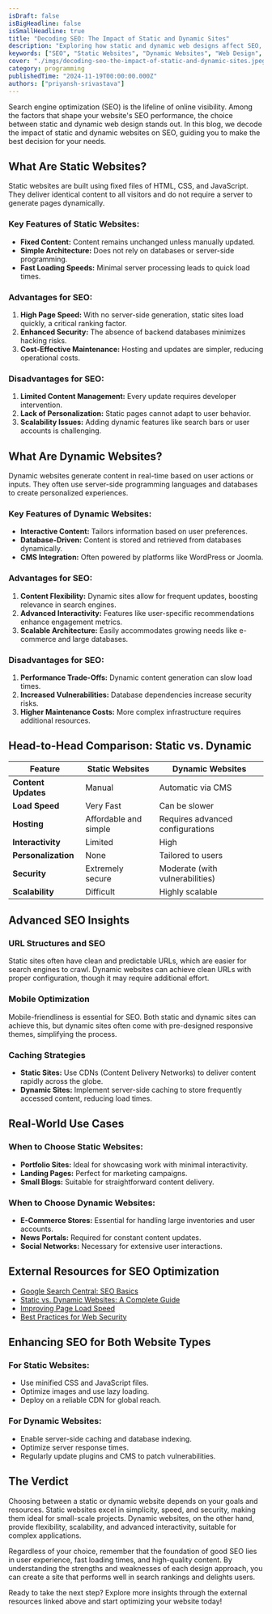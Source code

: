 ```yaml
---
isDraft: false
isBigHeadline: false
isSmallHeadline: true
title: "Decoding SEO: The Impact of Static and Dynamic Sites"
description: "Exploring how static and dynamic web designs affect SEO, with insights, comparisons, and optimization tips."
keywords: ["SEO", "Static Websites", "Dynamic Websites", "Web Design", "Search Engine Optimization"]
cover: "./imgs/decoding-seo-the-impact-of-static-and-dynamic-sites.jpeg"
category: programming
publishedTime: "2024-11-19T00:00:00.000Z"
authors: ["priyansh-srivastava"]
---
```


Search engine optimization (SEO) is the lifeline of online visibility. Among the factors that shape your website's SEO performance, the choice between static and dynamic web design stands out. In this blog, we decode the impact of static and dynamic websites on SEO, guiding you to make the best decision for your needs.

## What Are Static Websites?

Static websites are built using fixed files of HTML, CSS, and JavaScript. They deliver identical content to all visitors and do not require a server to generate pages dynamically.

### Key Features of Static Websites:
- **Fixed Content:** Content remains unchanged unless manually updated.
- **Simple Architecture:** Does not rely on databases or server-side programming.
- **Fast Loading Speeds:** Minimal server processing leads to quick load times.

### Advantages for SEO:
1. **High Page Speed:** With no server-side generation, static sites load quickly, a critical ranking factor.
2. **Enhanced Security:** The absence of backend databases minimizes hacking risks.
3. **Cost-Effective Maintenance:** Hosting and updates are simpler, reducing operational costs.

### Disadvantages for SEO:
1. **Limited Content Management:** Every update requires developer intervention.
2. **Lack of Personalization:** Static pages cannot adapt to user behavior.
3. **Scalability Issues:** Adding dynamic features like search bars or user accounts is challenging.

## What Are Dynamic Websites?

Dynamic websites generate content in real-time based on user actions or inputs. They often use server-side programming languages and databases to create personalized experiences.

### Key Features of Dynamic Websites:
- **Interactive Content:** Tailors information based on user preferences.
- **Database-Driven:** Content is stored and retrieved from databases dynamically.
- **CMS Integration:** Often powered by platforms like WordPress or Joomla.

### Advantages for SEO:
1. **Content Flexibility:** Dynamic sites allow for frequent updates, boosting relevance in search engines.
2. **Advanced Interactivity:** Features like user-specific recommendations enhance engagement metrics.
3. **Scalable Architecture:** Easily accommodates growing needs like e-commerce and large databases.

### Disadvantages for SEO:
1. **Performance Trade-Offs:** Dynamic content generation can slow load times.
2. **Increased Vulnerabilities:** Database dependencies increase security risks.
3. **Higher Maintenance Costs:** More complex infrastructure requires additional resources.

## Head-to-Head Comparison: Static vs. Dynamic

| Feature               | Static Websites                     | Dynamic Websites                   |
|-----------------------|-------------------------------------|-------------------------------------|
| **Content Updates**   | Manual                              | Automatic via CMS                  |
| **Load Speed**        | Very Fast                           | Can be slower                      |
| **Hosting**           | Affordable and simple               | Requires advanced configurations   |
| **Interactivity**     | Limited                             | High                               |
| **Personalization**   | None                                | Tailored to users                  |
| **Security**          | Extremely secure                    | Moderate (with vulnerabilities)    |
| **Scalability**       | Difficult                           | Highly scalable                    |

## Advanced SEO Insights

### URL Structures and SEO
Static sites often have clean and predictable URLs, which are easier for search engines to crawl. Dynamic websites can achieve clean URLs with proper configuration, though it may require additional effort.

### Mobile Optimization
Mobile-friendliness is essential for SEO. Both static and dynamic sites can achieve this, but dynamic sites often come with pre-designed responsive themes, simplifying the process.

### Caching Strategies
- **Static Sites:** Use CDNs (Content Delivery Networks) to deliver content rapidly across the globe.
- **Dynamic Sites:** Implement server-side caching to store frequently accessed content, reducing load times.

## Real-World Use Cases

### When to Choose Static Websites:
- **Portfolio Sites:** Ideal for showcasing work with minimal interactivity.
- **Landing Pages:** Perfect for marketing campaigns.
- **Small Blogs:** Suitable for straightforward content delivery.

### When to Choose Dynamic Websites:
- **E-Commerce Stores:** Essential for handling large inventories and user accounts.
- **News Portals:** Required for constant content updates.
- **Social Networks:** Necessary for extensive user interactions.

## External Resources for SEO Optimization

- [Google Search Central: SEO Basics](https://developers.google.com/search/docs/fundamentals/seo-starter-guide)
- [Static vs. Dynamic Websites: A Complete Guide](https://www.hostgator.com/blog/static-vs-dynamic-websites/)
- [Improving Page Load Speed](https://developers.google.com/speed/pagespeed/)
- [Best Practices for Web Security](https://owasp.org/www-project-top-ten/)

## Enhancing SEO for Both Website Types

### For Static Websites:
- Use minified CSS and JavaScript files.
- Optimize images and use lazy loading.
- Deploy on a reliable CDN for global reach.

### For Dynamic Websites:
- Enable server-side caching and database indexing.
- Optimize server response times.
- Regularly update plugins and CMS to patch vulnerabilities.

## The Verdict

Choosing between a static or dynamic website depends on your goals and resources. Static websites excel in simplicity, speed, and security, making them ideal for small-scale projects. Dynamic websites, on the other hand, provide flexibility, scalability, and advanced interactivity, suitable for complex applications.

Regardless of your choice, remember that the foundation of good SEO lies in user experience, fast loading times, and high-quality content. By understanding the strengths and weaknesses of each design approach, you can create a site that performs well in search rankings and delights users.

Ready to take the next step? Explore more insights through the external resources linked above and start optimizing your website today!
